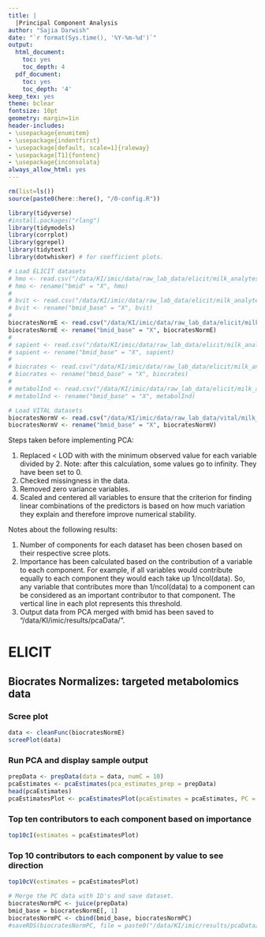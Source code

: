 ```yaml
---
title: |
  |Principal Component Analysis
author: "Sajia Darwish"
date: "`r format(Sys.time(), '%Y-%m-%d')`"
output:
  html_document:
    toc: yes
    toc_depth: 4
  pdf_document:
    toc: yes
    toc_depth: '4'
keep_tex: yes
theme: bclear
fontsize: 10pt
geometry: margin=1in
header-includes:
- \usepackage{enumitem}
- \usepackage{indentfirst}
- \usepackage[default, scale=1]{raleway}
- \usepackage[T1]{fontenc}
- \usepackage{inconsolata}
always_allow_html: yes
---
```

```r
rm(list=ls())
source(paste0(here::here(), "/0-config.R"))

library(tidyverse)
#install.packages("rlang")
library(tidymodels)
library(corrplot)
library(ggrepel)
library(tidytext)
library(dotwhisker) # for coefficient plots.
```

```r
# Load ELICIT datasets
# hmo <- read.csv("/data/KI/imic/data/raw_lab_data/elicit/milk_analytes/HMO_ELICIT.csv")
# hmo <- rename("bmid" = "X", hmo)
# 
# bvit <- read.csv("/data/KI/imic/data/raw_lab_data/elicit/milk_analytes/Allen_Bvit_ELICIT.csv")
# bvit <- rename("bmid_base" = "X", bvit)
# 
biocratesNormE <- read.csv("/data/KI/imic/data/raw_lab_data/elicit/milk_analytes/Biocrates_ELICIT_Normalized_toALL_NS.csv")
biocratesNormE <- rename("bmid_base" = "X", biocratesNormE)
#
# sapient <- read.csv("/data/KI/imic/data/raw_lab_data/elicit/milk_analytes/Sapient_ELICIT.csv")
# sapient <- rename("bmid_base" = "X", sapient)
#
# biocrates <- read.csv("/data/KI/imic/data/raw_lab_data/elicit/milk_analytes/Biocrates_ELICIT_NOT_Normalized.csv")
# biocrates <- rename("bmid_base" = "X", biocrates)
# 
# metabolInd <- read.csv("/data/KI/imic/data/raw_lab_data/elicit/milk_analytes/MetaboIndicators/Biocrates_ELICIT_Normalized_MetaboINDICATOR.csv")
# metabolInd <- rename("bmid_base" = "X", metabolInd)

# Load VITAL datasets
biocratesNormV <- read.csv("/data/KI/imic/data/raw_lab_data/vital/milk_analytes/Biocrates_VITAL_Normalized_toALL_NS.csv")
biocratesNormV <- rename("bmid_base" = "X", biocratesNormV)
```

Steps taken before implementing PCA:

1) Replaced < LOD with with the minimum observed value for each variable divided by 2.
   Note: after this calculation, some values go to infinity. They have been set to 0.
2) Checked missingness in the data.
3) Removed zero variance variables.
4) Scaled and centered all variables to ensure that the criterion for finding linear combinations of the predictors is based on how much variation they explain and therefore improve numerical stability.

Notes about the following results:

1) Number of components for each dataset has been chosen based on their respective scree plots.
2) Importance has been calculated based on the contribution of a variable to each component. For example, if all variables would contribute equally to each component they would each take up 1/ncol(data). So, any variable that contributes more than 1/ncol(data) to a component can be considered as an important contributor to that component. The vertical line in each plot represents this threshold.
3) Output data from PCA merged with bmid has been saved to "/data/KI/imic/results/pcaData/".

# ELICIT

## Biocrates Normalizes: targeted metabolomics data

### Scree plot
```r
data <- cleanFunc(biocratesNormE)
screePlot(data)
```

### Run PCA and display sample output
```r
prepData <- prepData(data = data, numC = 10)
pcaEstimates <- pcaEstimates(pca_estimates_prep = prepData)
head(pcaEstimates)
pcaEstimatesPlot <- pcaEstimatesPlot(pcaEstimates = pcaEstimates, PC = 1:10, n = 10)
```

### Top ten contributors to each component based on importance
```r
top10cI(estimates = pcaEstimatesPlot)
```

### Top 10 contributors to each component by value to see direction
```r
top10cV(estimates = pcaEstimatesPlot)
```

```r
# Merge the PC data with ID's and save dataset.
biocratesNormPC <- juice(prepData)
bmid_base = biocratesNormE[, 1]
biocratesNormPC <- cbind(bmid_base, biocratesNormPC)
#saveRDS(biocratesNormPC, file = paste0("/data/KI/imic/results/pcaData/elicit/biocratesNormPC.RDS"))
```








